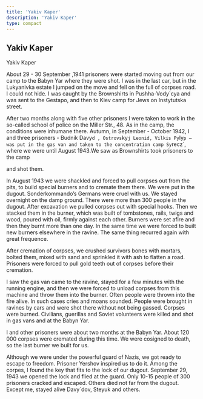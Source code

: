 ```yaml
---
title: 'Yakiv Kaper'
description: 'Yakiv Kaper'
type: compact
---
```


## Yakiv Kaper

Yakiv Kaper

About 29 - 30 September ,1941 prisoners were started moving out from our camp to
the Babyn Yar where they were shot. I was in the last car, but in the Lukyanivka
estate I jumped on the move and fell on the full of corpses road. I could not
hide. I was caught by the Brownshirts in Pushha-Vody`cya and was sent to the
Gestapo, and then to Kiev camp for Jews on Instytutska street.

After two months along with five other prisoners I were taken to work in the
so-called school of police on the Miller Str., 48. As in the camp, the
conditions were inhumane there. Autumn, in September - October 1942, I and three
prisoners - Budnik
Davy`d , Ostrovs`ky`j Leonid, Vilkis Py`ly`p – was put in the gas van and taken to the concentration camp Sy`recz`,
where we were until August 1943.We saw as Brownshirts took prisoners to the camp

and shot them.

In August 1943 we were shackled and forced to pull corpses out from the pits, to
build special burners and to cremate them there. We were put in the dugout.
Sonderkommando’s Germans were cruel with us. We stayed overnight on the damp
ground. There were more than 300 people in the dugout. After excavation we
pulled corpses out with special hooks. Then we stacked them in the burner, which
was built of tombstones, rails, twigs and wood, poured with oil, firmly against
each other. Burners were set afire and then they burnt more than one day. In the
same time we were forced to built new burners elsewhere in the ravine. The same
thing recurred again with great frequence.

After cremation of corpses, we crushed survivors bones with mortars, bolted
them, mixed with sand and sprinkled it with ash to flatten a road. Prisoners
were forced to pull gold teeth out of corpses before their cremation.

I saw the gas van came to the ravine, stayed for a few minutes with the running
engine, and then we were forced to unload corpses from this machine and throw
them into the burner. Often people were thrown into the fire alive. In such
cases cries and moans sounded. People were brought in ravines by cars and were
shot there without not being gassed. Corpses were burned. Civilians, guerillas
and Soviet volunteers were killed and shot in gas vans and at the Babyn Yar.

I and other prisoners were about two months at the Babyn Yar. About 120 000
corpses were cremated during this time. We were cosigned to death, so the last
burner we built for us.

Although we were under the powerful guard of Nazis, we got ready to escape to
freedom. Prisoner Yershov inspired us to do it. Among the corpes, I found the
key that fits to the lock of our dugout. September 29, 1943 we opened the lock
and flied at the guard. Only 10-15 people of 300 prisoners cracked and escaped.
Others died not far from the dugout. Except me, stayed alive Davy`dov, Steyuk
and others.
